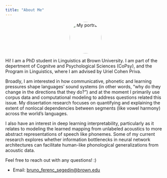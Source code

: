 ```yaml
---
title: "About Me"
---
```

<div style="text-align: center;">
  <img src="headshot.jpg" alt="My portrait" width="100" style="border-radius: 100%;">
</div>


Hi! I am a PhD student in Linguistics at Brown University. I am part of the depertment of Cognitve and Psychological Sciences (CoPsy), and the Program in Linguistics, where I am advised by Uriel Cohen Priva. 

Broadly, I am interested in how communicative, phonetic and learning pressures shape languages' sound systems (in other words, "why do they change in the directions that they do?") and at the moment I primarily use corpus data and computational modeling to address questions related this issue. My dissertation research focuses on quantifying and explaining the extent of nonlocal dependencies between segments (like vowel harmony) across the world's languages. 

I also have an interest in deep learning interpretability, particularly as it relates to modeling the learned mapping from unlabeled acoustics to more abstract representations of speech like phonemes. Some of my current research explores whether information bottlenecks in neural network architectures can facilitate human-like phonological generalizations from acoustic data. 

Feel free to reach out with any questions! :)

- Email: [bruno_ferenc_segedin@brown.edu](mailto:bruno_ferenc_segedin@brown.edu)
